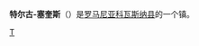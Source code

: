 {{Coord|46.0006001|26.1345785|source:GoogleMaps|display=title}}
{{Infobox Settlement
| name = 特尔古-塞奎斯<br />Târgu Secuiesc
| image_skyline = Kezdi centre3.JPG
| imagesize = 250px
| image_caption = 
| image_flag = 
| image_shield = ROU CV Targu Secuiesc CoA.jpg
| pushpin_map = Romania
| pushpin_label_position = bottom
| subdivision_type = 国家
| subdivision_name = {{ROM}}
| subdivision_type1 = [[罗马尼亚行政区划|县]]
| subdivision_name1 = [[科瓦斯纳县|科瓦斯纳县]]
| subdivision_type2 = 
| subdivision_name2 =  
| elevation_m = 
| elevation_ft = 
| area_total_km2 = 
| population_as_of = 2002年
| population_total = 20488
| population_density_km2 = 
| timezone = [[EET|EET]]
| utc_offset = +2
| timezone_DST = [[EEST|EEST]]
| utc_offset_DST = +3
| website =  
}}
'''特尔古-塞奎斯'''（{{lang-ro|Târgu Secuiesc}}）是[[罗马尼亚|罗马尼亚]][[科瓦斯纳县|科瓦斯纳县]]的一个镇。

{{Covasna County}}
{{normdaten}}
[[Category:罗马尼亚城市|T]]
{{Romania-geo-stub}}